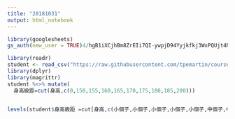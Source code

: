 ```yaml
---
title: "20181031"
output: html_notebook
---
```


```r
library(googlesheets)
gs_auth(new_user = TRUE)4/hgB1iXCjhBm8ZrEIi7QI-ywpjD94Yyjkfkj3WxPQUjt4Nhnh7p-VPCM
```
```r
library(readr)
student <- read_csv("https://raw.githubusercontent.com/tpemartin/course-107-1-programming-for-data-science/master/data/student.csv")
library(dplyr)
library(magrittr)
student %<>% mutate(
  身高級距=cut(身高,c(0,150,155,160,165,170,175,180,185,200)))
```
```r

```


```r
levels(student$身高級距 =cut[身高,c(小個子,小個子,小個子,小個子,小個子,中個子,中個子,高個子,高個子)])
```

